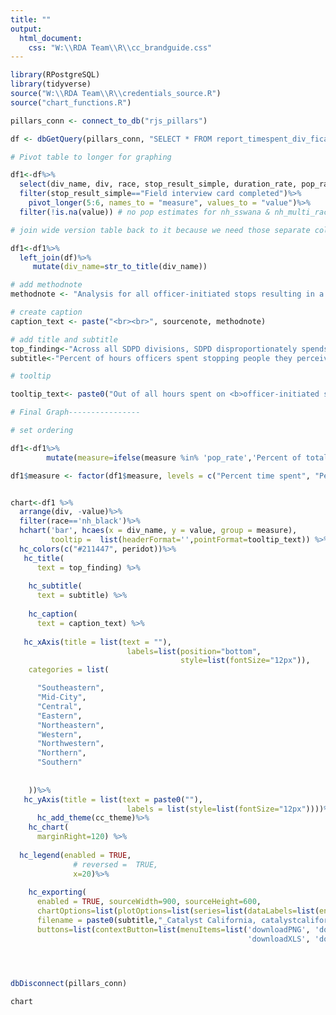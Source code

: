 ```yaml
---
title: ""
output:
  html_document:
    css: "W:\\RDA Team\\R\\cc_brandguide.css"
---
```

<!-- link to Google Font -->
<link href="https://fonts.googleapis.com/css2?family=Inter:wght@100;200;300;400;500;600;700;800;900&display=swap" rel="stylesheet">

```r

library(RPostgreSQL)
library(tidyverse)
source("W:\\RDA Team\\R\\credentials_source.R")
source("chart_functions.R")

pillars_conn <- connect_to_db("rjs_pillars")

df <- dbGetQuery(pillars_conn, "SELECT * FROM report_timespent_div_ficard_race_person") 

# Pivot table to longer for graphing

df1<-df%>%
  select(div_name, div, race, stop_result_simple, duration_rate, pop_rate)%>%
  filter(stop_result_simple=="Field interview card completed")%>%
    pivot_longer(5:6, names_to = "measure", values_to = "value")%>%
  filter(!is.na(value)) # no pop estimates for nh_sswana & nh_multi_race

# join wide version table back to it because we need those separate columns for the tooltip later

df1<-df1%>%
  left_join(df)%>%
     mutate(div_name=str_to_title(div_name))


```


```r

# add methodnote
methodnote <- "Analysis for all officer-initiated stops resulting in a field interview card only in each SDPD division. Officers spent a total of 118,970.3 hours on officer-initiated stops that resulted in a field interview card only in 2022."

# create caption
caption_text <- paste("<br><br>", sourcenote, methodnote)

# add title and subtitle
top_finding<-"Across all SDPD divisions, SDPD disproportionately spends time on field interview cards for Black people relative to their population"
subtitle<-"Percent of hours officers spent stopping people they perceived as Black that resulted in a field interview card by SDPD division"

# tooltip

tooltip_text<- paste0("Out of all hours spent on <b>officer-initiated stops resulting in a field interview card</b> in the <b>{point.div_name} Division (Division {point.div})</b>, SDPD spent <b>{point.duration_rate:.1f}%</b> of those hours conducting field interviews on people perceived as <b>Black</b>. By comparison, <b>Black people</b> make up just <b>{point.pop_rate:.1f}%</b> of the total population in the <b>{point.div_name} Division</b>")

# Final Graph----------------

# set ordering

df1<-df1%>%
        mutate(measure=ifelse(measure %in% 'pop_rate','Percent of total population','Percent time spent'))

df1$measure <- factor(df1$measure, levels = c("Percent time spent", "Percent of total population"))


chart<-df1 %>% 
  arrange(div, -value)%>%
  filter(race=='nh_black')%>%
  hchart('bar', hcaes(x = div_name, y = value, group = measure),
         tooltip =  list(headerFormat='',pointFormat=tooltip_text)) %>%
  hc_colors(c("#211447", peridot))%>%
   hc_title(
      text = top_finding) %>%
    
    hc_subtitle(
      text = subtitle) %>%
    
    hc_caption(
      text = caption_text) %>%
  
   hc_xAxis(title = list(text = ""),
                          labels=list(position="bottom",
                                      style=list(fontSize="12px")),
    categories = list(

      "Southeastern",
      "Mid-City",
      "Central",
      "Eastern",
      "Northeastern",
      "Western",
      "Northwestern",
      "Northern",
      "Southern"
      
      
    ))%>%
   hc_yAxis(title = list(text = paste0(""),
                          labels = list(style=list(fontSize="12px"))))%>%
      hc_add_theme(cc_theme)%>%
    hc_chart(
      marginRight=120) %>%
  
  hc_legend(enabled = TRUE, 
              # reversed =  TRUE,
              x=20)%>% 
    
    hc_exporting(
      enabled = TRUE, sourceWidth=900, sourceHeight=600, 
      chartOptions=list(plotOptions=list(series=list(dataLabels=list(enabled=TRUE,format='{point.rate:.1f}%')))),
      filename = paste0(subtitle,"_Catalyst California, catalystcalifornia.org, 2023."),
      buttons=list(contextButton=list(menuItems=list('downloadPNG', 'downloadSVG',
                                                     'downloadXLS', 'downloadCSV'))))




dbDisconnect(pillars_conn)
```

```r
chart
```

<script>
  widg = document.getElementsByClassName('html-widget'); //find widgets
  for (let i = 0; i < widg.length; i++) { //loop through
    document.getElementsByClassName('highchart')[i].style.width = '100%'; //adjust width
    document.getElementsByClassName('highchart')[i].style.height = '100%'; //adjust height
  }
</script>